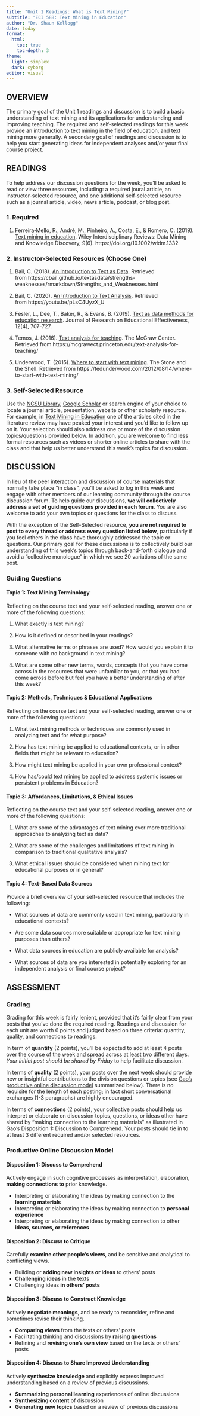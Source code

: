 ```yaml
---
title: "Unit 1 Readings: What is Text Mining?"
subtitle: "ECI 588: Text Mining in Education"
author: "Dr. Shaun Kellogg"
date: today
format:
  html:
    toc: true
    toc-depth: 3
theme:
  light: simplex
  dark: cyborg
editor: visual
---
```


## OVERVIEW

The primary goal of the Unit 1 readings and discussion is to build a basic understanding of text mining and its applications for understanding and improving teaching. The required and self-selected readings for this week provide an introduction to text mining in the field of education, and text mining more generally. A secondary goal of readings and discussion is to help you start generating ideas for independent analyses and/or your final course project.

## READINGS

To help address our discussion questions for the week, you'll be asked to read or view three resources, including: a required joural article, an instructor-selected resource, and one additional self-selected resource such as a journal article, video, news article, podcast, or blog post.

### 1. Required

1.  Ferreira‐Mello, R., André, M., Pinheiro, A., Costa, E., & Romero, C. (2019). [Text mining in education](https://ncsu.summon.serialssolutions.com/#!/search?bookMark=eNp1j79PwzAQhS0UJErpwMYYiYkh7fkcx86Iyq9KRSyRGK2QXJCrxilOotL_noRIbNz0hu-903fJAtc4Yuyaw5ID4Opoy3rJhcAzNuNpjFGsUhn8Za0u2KJtdzCcQK01zthNRt9dWFtn3WdoXUhlX-SdbdwVO6_yfUsLFnS-pznLnh6z9Uu0fXverO-3UYGpwkgkukxFhUCUSCV5CRJUoitUMlWVEmmuyiQvKSZAiuWHApJaKVklwAG5mLPbafbgm6-e2s7smt674bFBAQI4Sg4DdTdRhW_a1lNlDt7WuT8ZDmY0N6O5Gc0HdjWxR7un0_-ged88vP42fgAOlliW). Wiley Interdisciplinary Reviews: Data Mining and Knowledge Discovery, 9(6). https://doi.org/10.1002/widm.1332

### 2. Instructor-Selected Resources (Choose One)

1.  Bail, C. (2018). [An Introduction to Text as Data](https://cbail.github.io/textasdata/strengths-weaknesses/rmarkdown/Strengths_and_Weaknesses.html). Retrieved from https://cbail.github.io/textasdata/strengths-weaknesses/rmarkdown/Strengths_and_Weaknesses.html

2.  Bail, C. (2020). [An Introduction to Text Analysis](https://youtu.be/pLsC4UyzX_U). Retrieved from https://youtu.be/pLsC4UyzX_U

3.  Fesler, L., Dee, T., Baker, R., & Evans, B. (2019). [Text as data methods for education research](https://moodle-courses2021.wolfware.ncsu.edu/draftfile.php/115316/user/draft/615071748/Fesler-2019-Text%20as%20Data%20Methods%20for%20Education%20Research.pdf). Journal of Research on Educational Effectiveness, 12(4), 707-727.

4.  Temos, J. (2016). [Text analysis for teaching](https://mcgrawect.princeton.edu/text-analysis-for-teaching/). The McGraw Center. Retrieved from https://mcgrawect.princeton.edu/text-analysis-for-teaching/

5.  Underwood, T. (2015). [Where to start with text mining](https://tedunderwood.com/2012/08/14/where-to-start-with-text-mining/). The Stone and the Shell. Retrieved from https://tedunderwood.com/2012/08/14/where-to-start-with-text-mining/

### 3. Self-Selected Resource

Use the [NCSU Library](#0), [Google Scholar](#0) or search engine of your choice to locate a journal article, presentation, website or other scholarly resource. For example, in [Text Mining in Education](#0) one of the articles cited in the literature review may have peaked your interest and you'd like to follow up on it. Your selection should also address one or more of the discussion topics/questions provided below. In addition, you are welcome to find less formal resources such as videos or shorter online articles to share with the class and that help us better understand this week's topics for discussion.

## DISCUSSION

In lieu of the peer interaction and discussion of course materials that normally take place "in class", you'll be asked to log in this week and engage with other members of our learning community through the course discussion forum. To help guide our discussions, **we will collectively address a set of guiding questions provided in each forum**. You are also welcome to add your own topics or questions for the class to discuss.

With the exception of the Self-Selected resource, **you are not required to post to every thread or address every question listed below**, particularly if you feel others in the class have thoroughly addressed the topic or questions. Our primary goal for these discussions is to collectively build our understanding of this week's topics through back-and-forth dialogue and avoid a "collective monologue" in which we see 20 variations of the same post.

### Guiding Questions

#### Topic 1: Text Mining Terminology

Reflecting on the course text and your self-selected reading, answer one or more of the following questions:

1.  What exactly is text mining?

2.  How is it defined or described in your readings?

3.  What alternative terms or phrases are used? How would you explain it to someone with no background in text mining?

4.  What are some other new terms, words, concepts that you have come across in the resources that were unfamiliar to you, or that you had come across before but feel you have a better understanding of after this week?

#### Topic 2: Methods, Techniques & Educational Applications

Reflecting on the course text and your self-selected reading, answer one or more of the following questions:

1.  What text mining methods or techniques are commonly used in analyzing text and for what purpose?

2.  How has text mining be applied to educational contexts, or in other fields that might be relevant to education?

3.  How might text mining be applied in your own professional context?

4.  How has/could text mining be applied to address systemic issues or persistent problems in Education?

#### **Topic 3:** Affordances, Limitations, & Ethical Issues

Reflecting on the course text and your self-selected reading, answer one or more of the following questions:

1.  What are some of the advantages of text mining over more traditional approaches to analyzing text as data?

2.  What are some of the challenges and limitations of text mining in comparison to traditional qualitative analysis?

3.  What ethical issues should be considered when mining text for educational purposes or in general?

#### Topic 4: Text-Based Data Sources

Provide a brief overview of your self-selected resource that includes the following:

-   What sources of data are commonly used in text mining, particularly in educational contexts?

-   Are some data sources more suitable or appropriate for text mining purposes than others?

-   What data sources in education are publicly available for analysis?

-   What sources of data are you interested in potentially exploring for an independent analysis or final course project?

## ASSESSMENT

### Grading

Grading for this week is fairly lenient, provided that it's fairly clear from your posts that you've done the required reading. Readings and discussion for each unit are worth 6 points and judged based on three criteria: quantity, quality, and connections to readings.

In term of **quantity** (2 points), you'll be expected to add at least 4 posts over the course of the week and spread across at least two different days. *Your initial post should be shared by Friday* to help facilitate discussion.

In terms of **quality** (2 points), your posts over the next week should provide new or insightful contributions to the division questions or topics (see [Gao's productive online discussion model](https://scholarworks.bgsu.edu/cgi/viewcontent.cgi?article=1040&&context=vcte_pub&&sei-redir=1&referer=https%253A%252F%252Fscholar.google.com%252Fscholar%253Fhl%253Den%2526as_sdt%253D0%25252C34%2526q%253DGao%252Bproductive%252Bonline%252Bdiscussion%252Bmodel%2526btnG%253D#search=%22Gao%20productive%20online%20discussion%20model%22) summarized below). There is no requisite for the length of each posting; in fact short conversational exchanges (1-3 paragraphs) are highly encouraged.

In terms of **connections** (2 points), your collective posts should help us interpret or elaborate on discussion topics, questions, or ideas other have shared by "making connection to the learning materials" as illustrated in Gao's Disposition 1: Discussion to Comprehend. Your posts should tie in to at least 3 different required and/or selected resources.

### Productive Online Discussion Model

#### **Disposition 1: Discuss to Comprehend**

Actively engage in such cognitive processes as interpretation, elaboration, **making connections to** prior knowledge.

-   Interpreting or elaborating the ideas by making connection to the **learning materials**
-   Interpreting or elaborating the ideas by making connection to **personal experience**
-   Interpreting or elaborating the ideas by making connection to other **ideas, sources, or references**

#### **Disposition 2: Discuss to Critique**

Carefully **examine other people's views**, and be sensitive and analytical to conflicting views.

-   Building or **adding new insights or ideas** to others' posts
-   **Challenging ideas** in the texts
-   Challenging ideas **in others' posts**

#### **Disposition 3: Discuss to Construct Knowledge**

Actively **negotiate meanings**, and be ready to reconsider, refine and sometimes revise their thinking.

-   **Comparing views** from the texts or others' posts
-   Facilitating thinking and discussions by **raising questions**
-   Refining and **revising one's own view** based on the texts or others' posts

#### **Disposition 4: Discuss to Share Improved Understanding**

Actively **synthesize knowledge** and explicitly express improved understanding based on a review of previous discussions.

-   **Summarizing personal learning** experiences of online discussions
-   **Synthesizing content** of discussion
-   **Generating new topics** based on a review of previous discussions
